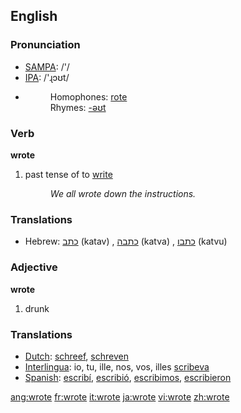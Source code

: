 ==English==

{{rank|faith|gentleman|persons|609|wrote|chief|company|sweet}}

=== Pronunciation ===
*[[w:SAMPA|SAMPA]]: /'/
*[[w:IPA|IPA]]: /'ɻɔʊt/
*{{audio|en-us-wrote.ogg|Audio (US)}}
*:Homophones: [[rote]]
*:Rhymes: [[Rhymes:English:-əʊt|-əʊt]]

=== Verb ===
'''wrote'''
# past tense of to [[write]]
#:''We all wrote down the instructions.'' 

===Translations===
*Hebrew: [[כתב]] (katav) {{m}} {{s}}, [[כתבה]] (katva) {{f}} {{s}}, [[כתבו]] (katvu) {{p}}

=== Adjective ===
'''wrote'''
# drunk

=== Translations ===
*[[Dutch]]: [[schreef]], [[schreven]]
*[[Interlingua]]: io, tu, ille, nos, vos, illes [[scribeva]]
*[[Spanish]]: [[escribí]], [[escribió]], [[escribimos]], [[escribieron]]

[[ang:wrote]]
[[fr:wrote]]
[[it:wrote]]
[[ja:wrote]]
[[vi:wrote]]
[[zh:wrote]]